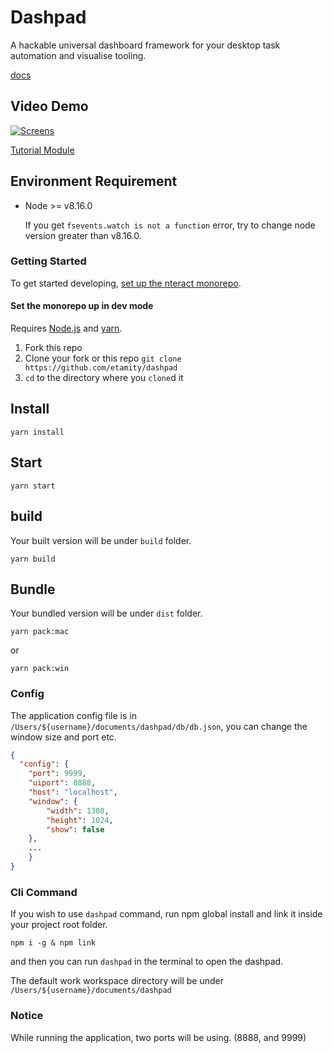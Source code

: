 # Dashpad

A hackable universal dashboard framework for your desktop task automation and visualise tooling.

[docs](https://etamity.github.io/dashpad/)

## Video Demo

[![Screens](https://github.com/etamity/dashpad/blob/master/screenshots/demo.gif?raw=true)](https://youtu.be/xdE6z8N6nyw)

[Tutorial Module](https://github.com/etamity/dashpad-tutorial)

## Environment Requirement

- Node >= v8.16.0

    If you get `fsevents.watch is not a function` error, try to change node version greater than v8.16.0.

### Getting Started

To get started developing, [set up the nteract monorepo](#set-the-monorepo-up-in-dev-mode).

#### Set the monorepo up in dev mode

Requires [Node.js](https://docs.npmjs.com/getting-started/installing-node) and [yarn](https://yarnpkg.com/lang/en/docs/install/).

1. Fork this repo
2. Clone your fork or this repo `git clone https://github.com/etamity/dashpad`
3. `cd` to the directory where you `clone`d it

## Install

`yarn install`

## Start

`yarn start`

## build

Your built version will be under `build` folder.

`yarn build`


## Bundle

Your bundled version will be under `dist` folder.

`yarn pack:mac`

or

`yarn pack:win`

### Config

The application config file is in `/Users/${username}/documents/dashpad/db/db.json`, you can change the window size and port etc.

```json
{
  "config": {
    "port": 9999,
    "uiport": 8888,
    "host": "localhost",
    "window": {
        "width": 1308,
        "height": 1024,
        "show": false
    },
    ...
    }
}
```

### Cli Command

If you wish to use `dashpad` command, run npm global install and link it inside your project root folder.

`npm i -g & npm link`

and then you can run `dashpad` in the terminal to open the dashpad.

The default work workspace directory will be under `/Users/${username}/documents/dashpad`


### Notice

While running the application, two ports will be using. (8888, and 9999)